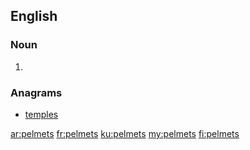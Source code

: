 ==English==

===Noun===
{{head|en|noun plural form}}

# {{plural of|pelmet|lang=en}}

===Anagrams===
* [[temples#English|temples]]

[[ar:pelmets]]
[[fr:pelmets]]
[[ku:pelmets]]
[[my:pelmets]]
[[fi:pelmets]]